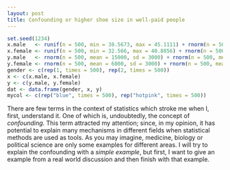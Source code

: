 ```yaml
---
layout: post
title: Confounding or higher shoe size in well-paid people 
---
```




```r
set.seed(1234)
x.male   <- runif(n = 500, min = 38.5673, max = 45.1111) + rnorm(n = 500, mean = 0, sd = 1)
x.female <- runif(n = 500, min = 32.566, max = 40.8856) + rnorm(n = 500, mean = 0, sd = 1)
y.male   <- rnorm(n = 500, mean = 15000, sd = 3000) + rnorm(n = 500, mean = 0, sd = 1)
y.female <- rnorm(n = 500, mean = 6000, sd = 3000) + rnorm(n = 500, mean = 0, sd = 1)
gender <- c(rep(1, times = 500), rep(2, times = 500))
x <- c(x.male, x.female)
y <- c(y.male, y.female)
dat <- data.frame(gender, x, y)
mycol <- c(rep("blue", times = 500), rep("hotpink", times = 500))
```


There are few terms in the context of statistics which stroke me when I, first, understand it. One of which is, undoubtedly, the concept of *confounding*. This term attracted my attention; since, in my opinion, it has potential to explain many mechanisms in different fields when statistical methods are used as tools. As you may imagine, medicine, biology or political science are only some examples for different areas. I will try to explain the confounding with a *simple example*, but first, I want to give an example from a real world discussion and then finish with that example.
